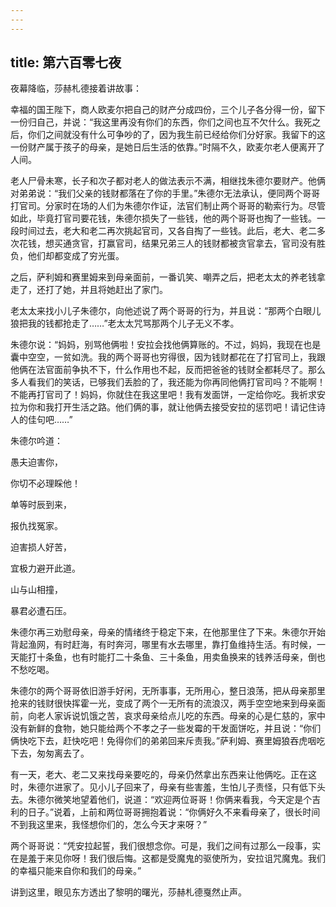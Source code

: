 ```yaml
---
---
---
```

title: 第六百零七夜
---






夜幕降临，莎赫札德接着讲故事：





幸福的国王陛下，商人欧麦尔把自己的财产分成四份，三个儿子各分得一份，留下一份归自己，并说：“我这里再没有你们的东西，你们之间也互不欠什么。我死之后，你们之间就没有什么可争吵的了，因为我生前已经给你们分好家。我留下的这一份财产属于孩子的母亲，是她日后生活的依靠。”时隔不久，欧麦尔老人便离开了人间。

老人尸骨未寒，长子和次子都对老人的做法表示不满，相继找朱德尔要财产。他俩对弟弟说：“我们父亲的钱财都落在了你的手里。”朱德尔无法承认，便同两个哥哥打官司。分家时在场的人们为朱德尔作证，法官们制止两个哥哥的勒索行为。尽管如此，毕竟打官司要花钱，朱德尔损失了一些钱，他的两个哥哥也掏了一些钱。一段时间过去，老大和老二再次挑起官司，又各自掏了一些钱。此后，老大、老二多次花钱，想买通贪官，打赢官司，结果兄弟三人的钱财都被贪官拿去，官司没有胜负，他们却都变成了穷光蛋。

之后，萨利姆和赛里姆来到母亲面前，一番讥笑、嘲弄之后，把老太太的养老钱拿走了，还打了她，并且将她赶出了家门。

老太太来找小儿子朱德尔，向他述说了两个哥哥的行为，并且说：“那两个白眼儿狼把我的钱都抢走了……”老太太咒骂那两个儿子无义不孝。

朱德尔说：“妈妈，别骂他俩啦！安拉会找他俩算账的。不过，妈妈，我现在也是囊中空空，一贫如洗。我的两个哥哥也穷得很，因为钱财都花在了打官司上，我跟他俩在法官面前争执不下，什么作用也不起，反而把爸爸的钱财全都耗尽了。那么多人看我们的笑话，已够我们丢脸的了，我还能为你再同他俩打官司吗？不能啊！不能再打官司了！妈妈，你就住在我这里吧！我有发面饼，一定给你吃。我祈求安拉为你和我打开生活之路。他们俩的事，就让他俩去接受安拉的惩罚吧！请记住诗人的佳句吧……”

朱德尔吟道：


愚夫迫害你，

你切不必理睬他！

单等时辰到来，

报仇找冤家。

迫害损人好苦，

宜极力避开此道。

山与山相撞，

暴君必遭石压。



朱德尔再三劝慰母亲，母亲的情绪终于稳定下来，在他那里住了下来。朱德尔开始背起渔网，有时赶海，有时奔河，哪里有水去哪里，靠打鱼维持生活。有时候，一天能打十条鱼，也有时能打二十条鱼、三十条鱼，用卖鱼换来的钱养活母亲，倒也不愁吃喝。

朱德尔的两个哥哥依旧游手好闲，无所事事，无所用心，整日浪荡，把从母亲那里抢来的钱财很快挥霍一光，变成了两个一无所有的流浪汉，两手空空地来到母亲面前，向老人家诉说饥饿之苦，哀求母亲给点儿吃的东西。母亲的心是仁慈的，家中没有新鲜的食物，她只能给两个不孝之子一些发霉的干发面饼吃，并且说：“你们俩快吃下去，赶快吃吧！免得你们的弟弟回来斥责我。”萨利姆、赛里姆狼吞虎咽吃下去，匆匆离去了。

有一天，老大、老二又来找母亲要吃的，母亲仍然拿出东西来让他俩吃。正在这时，朱德尔进家了。见小儿子回来了，母亲有些害羞，生怕儿子责怪，只有低下头去。朱德尔微笑地望着他们，说道：“欢迎两位哥哥！你俩来看我，今天定是个吉利的日子。”说着，上前和两位哥哥拥抱着说：“你俩好久不来看母亲了，很长时间不到我这里来，我怪想你们的，怎么今天才来呀？”

两个哥哥说：“凭安拉起誓，我们很想念你。可是，我们之间有过那么一段事，实在是羞于来见你呀！我们很后悔。这都是受魔鬼的驱使所为，安拉诅咒魔鬼。我们的幸福只能来自你和我们的母亲。”





讲到这里，眼见东方透出了黎明的曙光，莎赫札德戛然止声。